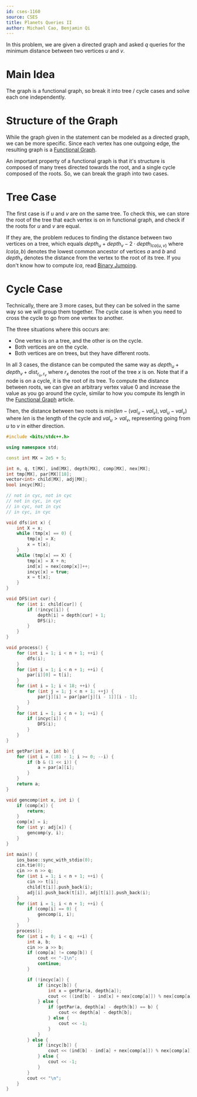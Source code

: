 ```yaml
---
id: cses-1160
source: CSES
title: Planets Queries II
author: Michael Cao, Benjamin Qi
---
```


In this problem, we are given a directed graph and asked $q$ queries for the minimum distance between two vertices $u$ and $v$.

# Main Idea

The graph is a functional graph, so break it into tree / cycle cases and solve each one independently.

# Structure of the Graph

While the graph given in the statement can be modeled as a directed graph, we can be more specific. Since each vertex has one outgoing edge, the resulting graph is a [Functional Graph](/silver/func-graphs).

An important property of a functional graph is that it's structure is composed of many trees directed towards the root, and a single cycle composed of the roots. So, we can break the graph into two cases.

# Tree Case

The first case is if $u$ and $v$ are on the same tree. To check this, we can store the root of the tree that each vertex is on in functional graph, and check if the roots for $u$ and $v$ are equal.

If they are, the problem reduces to finding the distance between two vertices on a tree, which equals $depth_u + depth_v - 2 \cdot depth_{lca(u, v)}$ where $lca(a, b)$ denotes the lowest common ancestor of vertices $a$ and $b$ and $depth_x$ denotes the distance from the vertex to the root of its tree. If you don't know how to compute $lca$, read [Binary Jumping](/plat/bin-jump).

# Cycle Case

Technically, there are 3 more cases, but they can be solved in the same way so we will group them together. The cycle case is when you need to cross the cycle to go from one vertex to another.

The three situations where this occurs are:

- One vertex is on a tree, and the other is on the cycle.
- Both vertices are on the cycle.
- Both vertices are on trees, but they have different roots.

In all 3 cases, the distance can be computed the same way as $depth_u + depth_v + dist_{r_u, r_v}$ where $r_x$ denotes the root of the tree $x$ is on. Note that if a node is on a cycle, it is the root of its tree. To compute the distance between roots, we can give an arbitrary vertex value $0$ and increase the value as you go around the cycle, similar to how you compute its length in the [Functional Graph](/silver/func-graphs) article.

Then, the distance between two roots is $min(len - (val_u - val_v), val_u - val_v)$ where $len$ is the length of the cycle and $val_u > val_v$, representing going from $u$ to $v$ in either direction.

<LanguageSection>

<CPPSection>

```cpp
#include <bits/stdc++.h>

using namespace std;

const int MX = 2e5 + 5;

int n, q, t[MX], ind[MX], depth[MX], comp[MX], nex[MX];
int tmp[MX], par[MX][18];
vector<int> child[MX], adj[MX];
bool incyc[MX];

// not in cyc, not in cyc
// not in cyc, in cyc
// in cyc, not in cyc
// in cyc, in cyc

void dfs(int x) {
	int X = x;
	while (tmp[x] == 0) {
		tmp[x] = X;
		x = t[x];
	}
	while (tmp[x] == X) {
		tmp[x] = X + n;
		ind[x] = nex[comp[x]]++;
		incyc[x] = true;
		x = t[x];
	}
}

void DFS(int cur) {
	for (int i: child[cur]) {
		if (!incyc[i]) {
			depth[i] = depth[cur] + 1;
			DFS(i);
		}
	}
}

void process() {
	for (int i = 1; i < n + 1; ++i) {
		dfs(i);
	}
	for (int i = 1; i < n + 1; ++i) {
		par[i][0] = t[i];
	}
	for (int i = 1; i < 18; ++i) {
		for (int j = 1; j < n + 1; ++j) {
			par[j][i] = par[par[j][i - 1]][i - 1];
		}
	}
	for (int i = 1; i < n + 1; ++i) {
		if (incyc[i]) {
			DFS(i);
		}
	}
}

int getPar(int a, int b) {
	for (int i = (18) - 1; i >= 0; --i) {
		if (b & (1 << i)) {
			a = par[a][i];
		}
	}
	return a;
}

void gencomp(int x, int i) {
	if (comp[x]) {
		return;
	}
	comp[x] = i;
	for (int y: adj[x]) {
		gencomp(y, i);
	}
}

int main() {
	ios_base::sync_with_stdio(0);
	cin.tie(0);
	cin >> n >> q;
	for (int i = 1; i < n + 1; ++i) {
		cin >> t[i];
		child[t[i]].push_back(i);
		adj[i].push_back(t[i]), adj[t[i]].push_back(i);
	}
	for (int i = 1; i < n + 1; ++i) {
		if (comp[i] == 0) {
			gencomp(i, i);
		}
	}
	process();
	for (int i = 0; i < q; ++i) {
		int a, b;
		cin >> a >> b;
		if (comp[a] != comp[b]) {
			cout << "-1\n";
			continue;
		}

		if (!incyc[a]) {
			if (incyc[b]) {
				int x = getPar(a, depth[a]);
				cout << ((ind[b] - ind[x] + nex[comp[a]]) % nex[comp[a]]) + depth[a];
			} else {
				if (getPar(a, depth[a] - depth[b]) == b) {
					cout << depth[a] - depth[b];
				} else {
					cout << -1;
				}
			}
		} else {
			if (incyc[b]) {
				cout << (ind[b] - ind[a] + nex[comp[a]]) % nex[comp[a]];
			} else {
				cout << -1;
			}
		}
		cout << "\n";
	}
}
```

</CPPSection>

</LanguageSection>
